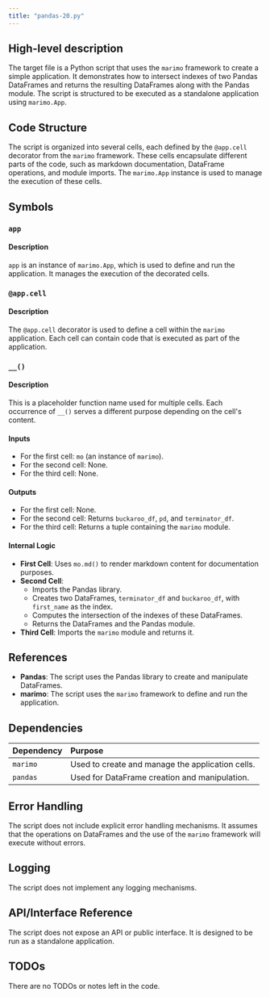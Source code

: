 ```yaml
---
title: "pandas-20.py"
---
```


## High-level description
The target file is a Python script that uses the `marimo` framework to create a simple application. It demonstrates how to intersect indexes of two Pandas DataFrames and returns the resulting DataFrames along with the Pandas module. The script is structured to be executed as a standalone application using `marimo.App`.

## Code Structure
The script is organized into several cells, each defined by the `@app.cell` decorator from the `marimo` framework. These cells encapsulate different parts of the code, such as markdown documentation, DataFrame operations, and module imports. The `marimo.App` instance is used to manage the execution of these cells.

## Symbols

### `app`
#### Description
`app` is an instance of `marimo.App`, which is used to define and run the application. It manages the execution of the decorated cells.

### `@app.cell`
#### Description
The `@app.cell` decorator is used to define a cell within the `marimo` application. Each cell can contain code that is executed as part of the application.

### `__()`
#### Description
This is a placeholder function name used for multiple cells. Each occurrence of `__()` serves a different purpose depending on the cell's content.

#### Inputs
- For the first cell: `mo` (an instance of `marimo`).
- For the second cell: None.
- For the third cell: None.

#### Outputs
- For the first cell: None.
- For the second cell: Returns `buckaroo_df`, `pd`, and `terminator_df`.
- For the third cell: Returns a tuple containing the `marimo` module.

#### Internal Logic
- **First Cell**: Uses `mo.md()` to render markdown content for documentation purposes.
- **Second Cell**: 
  - Imports the Pandas library.
  - Creates two DataFrames, `terminator_df` and `buckaroo_df`, with `first_name` as the index.
  - Computes the intersection of the indexes of these DataFrames.
  - Returns the DataFrames and the Pandas module.
- **Third Cell**: Imports the `marimo` module and returns it.

## References
- **Pandas**: The script uses the Pandas library to create and manipulate DataFrames.
- **marimo**: The script uses the `marimo` framework to define and run the application.

## Dependencies
| Dependency | Purpose |
|:-----------|:--------|
| `marimo`   | Used to create and manage the application cells. |
| `pandas`   | Used for DataFrame creation and manipulation. |

## Error Handling
The script does not include explicit error handling mechanisms. It assumes that the operations on DataFrames and the use of the `marimo` framework will execute without errors.

## Logging
The script does not implement any logging mechanisms.

## API/Interface Reference
The script does not expose an API or public interface. It is designed to be run as a standalone application.

## TODOs
There are no TODOs or notes left in the code.
